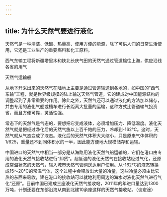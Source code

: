 ```yaml
---
---
---
```

title: 为什么天然气要进行液化
---




天然气是一种清洁、低碳、热量高、使用方便的能源，除了可供人们的日常生活使用，它还是工业生产的重要燃料和化工原料。

西气东输工程将新疆塔里木和陕北长庆气田的天然气通过管道输往上海，供应沿线各省的用气



天然气运输船



从地下开采出来的天然气在陆地上主要是通过管道输送到各地的，如中国的“西气东输”工程，就是世界级规模的陆上输送天然气管道，它的建成对中国能源结构的调整起到了非常重要的作用。除此之外，天然气还可以通过液化的方法加以储存，并由专用的液化气船或槽车进行长距离大批量的运输，这种方式比管道输气投资省，而且方便可靠，灵活性强。

常态下的天然气是气态的，要想把它变成液体，必须增加压力、降低温度。液化天然气就是把经过净化后的天然气施以上百千帕的压力，冷却到-162℃。这时，天然气就从气态变成了液态。液化后的天然气体积大大缩小，只是原来气体体积的1/625，重量还不到同体积水的一半，因此能方便地大规模储存和运输。

中国进口的天然气中相当一部分是从海路用液化天然气船运输的，它们在港口由专用的液化天然气接收站进行“卸货”。超低温的液化天然气在接收站经过气化，还原成常温状态的天然气，输入城市天然气管网送达用户使用。从-162℃的液态转换成15～20℃的常温气体，这个过程中会释放出大量的冷量，这些冷量必须由比它热的东西来吸收，建在港口的接收站可以就地利用周边的海水对液化天然气进行气化“还原”。目前中国已建成三座液化天然气接收站，2011年的年进口量达到1300万吨，计划还要在东部沿海从南到北建10余座这样的天然气接收站。（谈宏淦）